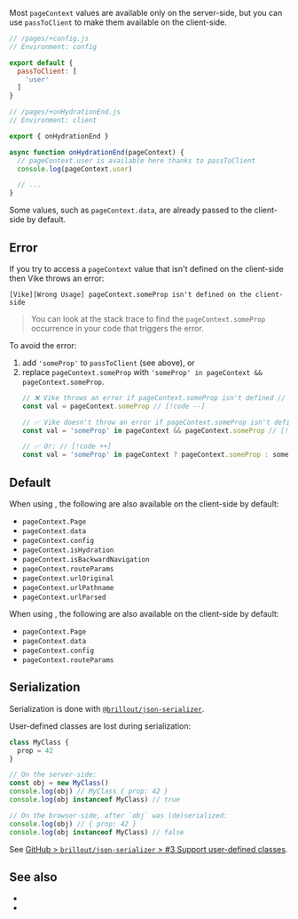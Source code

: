 
Most <Link href="/pageContext">`pageContext`</Link> values are available only on the server-side, but you can use `passToClient` to make them available on the client-side.

```js
// /pages/+config.js
// Environment: config

export default {
  passToClient: [
    'user'
  ]
}
```

```js
// /pages/+onHydrationEnd.js
// Environment: client

export { onHydrationEnd }

async function onHydrationEnd(pageContext) {
  // pageContext.user is available here thanks to passToClient
  console.log(pageContext.user)

  // ...
}
```

Some values, such as `pageContext.data`, are already passed to the client-side by <Link href="#default">default</Link>.


## Error

If you try to access a `pageContext` value that isn't defined on the client-side then Vike throws an error:

```
[Vike][Wrong Usage] pageContext.someProp isn't defined on the client-side
```

> You can look at the stack trace to find the `pageContext.someProp` occurrence in your code that triggers the error.

To avoid the error:
1. add `'someProp'` to `passToClient` (see above), or
2. replace `pageContext.someProp` with `'someProp' in pageContext && pageContext.someProp`.
   ```js
   // ❌ Vike throws an error if pageContext.someProp isn't defined // [!code --]
   const val = pageContext.someProp // [!code --]

   // ✅ Vike doesn't throw an error if pageContext.someProp isn't defined // [!code ++]
   const val = 'someProp' in pageContext && pageContext.someProp // [!code ++]

   // ✅ Or: // [!code ++]
   const val = 'someProp' in pageContext ? pageContext.someProp : someDefaultValue // [!code ++]
   ```


## Default

When using <Link href="/client-routing" noBreadcrumb={true} />, the following are also available on the client-side by default:
 - `pageContext.Page`
 - `pageContext.data`
 - `pageContext.config`
 - `pageContext.isHydration`
 - `pageContext.isBackwardNavigation`
 - `pageContext.routeParams`
 - `pageContext.urlOriginal`
 - `pageContext.urlPathname`
 - `pageContext.urlParsed`

When using <Link href="/server-routing" noBreadcrumb={true} />, the following are also available on the client-side by default:
 - `pageContext.Page`
 - `pageContext.data`
 - `pageContext.config`
 - `pageContext.routeParams`


## Serialization

Serialization is done with [`@brillout/json-serializer`](https://github.com/brillout/json-serializer).

User-defined classes are lost during serialization:

```js
class MyClass {
  prop = 42
}

// On the server-side:
const obj = new MyClass()
console.log(obj) // MyClass { prop: 42 }
console.log(obj instanceof MyClass) // true

// On the browser-side, after `obj` was (de)serialized:
console.log(obj) // { prop: 42 }
console.log(obj instanceof MyClass) // false
```

See [GitHub > `brillout/json-serializer` > #3 Support user-defined classes](https://github.com/brillout/json-serializer/issues/3).


## See also

 - <Link href="/pageContext" />
 - <Link href="/usePageContext" />
